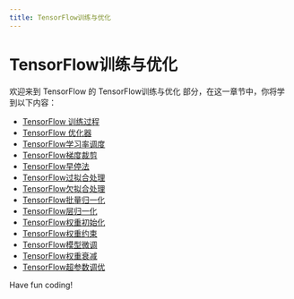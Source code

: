 ```yaml
---
title: TensorFlow训练与优化
---
```


# TensorFlow训练与优化

欢迎来到 TensorFlow 的 TensorFlow训练与优化 部分，在这一章节中，你将学到以下内容：

- [TensorFlow 训练过程](./0-tensorflow-training-process.mdx)
- [TensorFlow 优化器](./1-tensorflow-optimizer.mdx)
- [TensorFlow学习率调度](./2-tensorflow-learning-rate-scheduling.mdx)
- [TensorFlow梯度裁剪](./3-tensorflow-gradient-clipping.mdx)
- [TensorFlow早停法](./4-tensorflow-early-stopping-method.mdx)
- [TensorFlow过拟合处理](./5-tensorflow-overfitting-processing.mdx)
- [TensorFlow欠拟合处理](./6-tensorflow-underfitting-processing.mdx)
- [TensorFlow批量归一化](./7-tensorflow-batch-normalization.mdx)
- [TensorFlow层归一化](./8-tensorflow-layer-normalization.mdx)
- [TensorFlow权重初始化](./9-tensorflow-weight-initialization.mdx)
- [TensorFlow权重约束](./10-tensorflow-weight-constraints.mdx)
- [TensorFlow模型微调](./11-tensorflow-model-fine-tuning.mdx)
- [TensorFlow权重衰减](./12-tensorflow-weight-decay.mdx)
- [TensorFlow超参数调优](./13-tensorflow-hyperparameter-tuning.mdx)

Have fun coding!